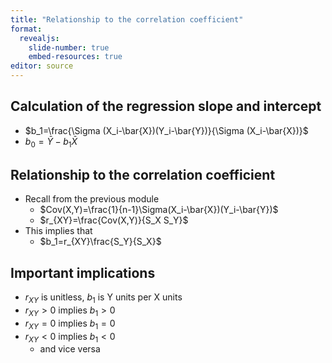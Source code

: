 ```yaml
---
title: "Relationship to the correlation coefficient"
format: 
  revealjs:
    slide-number: true
    embed-resources: true
editor: source
---
```


## Calculation of the regression slope and intercept

-   $b_1=\frac{\Sigma (X_i-\bar{X})(Y_i-\bar{Y})}{\Sigma (X_i-\bar{X})}$
-   $b_0=\bar{Y}-b_1\bar{X}$

## Relationship to the correlation coefficient

-   Recall from the previous module
    -   $Cov(X,Y)=\frac{1}{n-1}\Sigma(X_i-\bar{X})(Y_i-\bar{Y})$
    -   $r_{XY}=\frac{Cov(X,Y)}{S_X S_Y}$
-   This implies that
    -   $b_1=r_{XY}\frac{S_Y}{S_X}$

## Important implications

-   $r_{XY}$ is unitless, $b_1$ is Y units per X units
-   $r_{XY}>0$ implies $b_1>0$
-   $r_{XY}=0$ implies $b_1=0$
-   $r_{XY}<0$ implies $b_1<0$
    -   and vice versa

